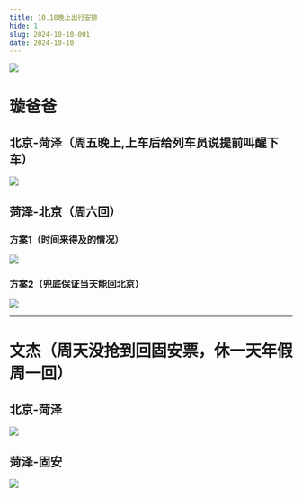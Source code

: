 ```yaml
---
title: 10.18晚上出行安排
hide: 1
slug: 2024-10-10-001
date: 2024-10-10
---
```



![](https://cdn.jsdelivr.net/gh/wangwenjie1314/PicCDN/2024-10-10/1728564635977-image.png)

# 璇爸爸

## 北京-菏泽（周五晚上,上车后给列车员说提前叫醒下车）

![](https://cdn.jsdelivr.net/gh/wangwenjie1314/PicCDN/2024-10-10/1728564202504-image.png)


## 菏泽-北京（周六回）

### 方案1（时间来得及的情况）

![](https://cdn.jsdelivr.net/gh/wangwenjie1314/PicCDN/2024-10-10/1728563910844-image.png)

### 方案2（兜底保证当天能回北京）


![](https://cdn.jsdelivr.net/gh/wangwenjie1314/PicCDN/2024-10-10/1728564031887-image.png)

---

# 文杰（周天没抢到回固安票，休一天年假周一回）

## 北京-菏泽

![](https://cdn.jsdelivr.net/gh/wangwenjie1314/PicCDN/2024-10-10/1728564069265-image.png)


## 菏泽-固安

![](https://cdn.jsdelivr.net/gh/wangwenjie1314/PicCDN/2024-10-10/1728564050449-image.png)


